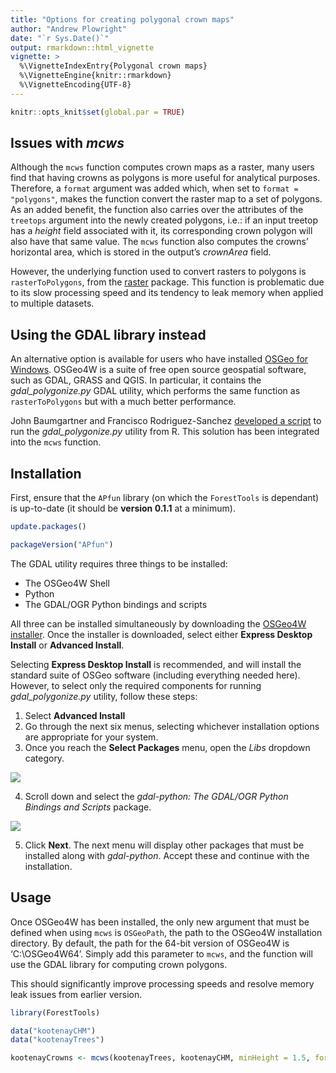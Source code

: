 ```yaml
---
title: "Options for creating polygonal crown maps"
author: "Andrew Plowright"
date: "`r Sys.Date()`"
output: rmarkdown::html_vignette
vignette: >
  %\VignetteIndexEntry{Polygonal crown maps}
  %\VignetteEngine{knitr::rmarkdown}
  %\VignetteEncoding{UTF-8}
---
```

```r
knitr::opts_knit$set(global.par = TRUE)
```

## Issues with _mcws_

Although the `mcws` function computes crown maps as a raster, many users find that having crowns as polygons is more useful for analytical purposes. Therefore, a `format` argument was added which, when set to `format = "polygons"`, makes the function convert the raster map to a set of polygons. As an added benefit, the function also carries over the attributes of the `treetops` argument into the newly created polygons, i.e.: if an input treetop has a _height_ field associated with it, its corresponding crown polygon will also have that same value. The `mcws` function also computes the crowns' horizontal area, which is stored in the output's _crownArea_ field.

However, the underlying function used to convert rasters to polygons is `rasterToPolygons`, from the [raster](https://cran.r-project.org/package=raster) package. This function is problematic due to its slow processing speed and its tendency to leak memory when applied to multiple datasets.

## Using the GDAL library instead

An alternative option is available for users who have installed [OSGeo for Windows](https://trac.osgeo.org/osgeo4w/). OSGeo4W is a suite of free open source geospatial software, such as GDAL, GRASS and QGIS. In particular, it contains the  _gdal\_polygonize.py_ GDAL utility, which performs the same function as `rasterToPolygons` but with a much better performance.

John Baumgartner and Francisco Rodriguez-Sanchez [developed a script](https://johnbaumgartner.wordpress.com/2012/07/26/getting-rasters-into-shape-from-r/) to run the _gdal\_polygonize.py_ utility from R. This solution has been integrated into the `mcws` function.

## Installation

First, ensure that the `APfun` library (on which the `ForestTools` is dependant) is up-to-date (it should be **version 0.1.1** at a minimum).

```r
update.packages()

packageVersion("APfun")
```

The GDAL utility requires three things to be installed:

* The OSGeo4W Shell
* Python
* The GDAL/OGR Python bindings and scripts

All three can be installed simultaneously by downloading the [OSGeo4W installer](https://trac.osgeo.org/osgeo4w/). Once the installer is downloaded, select either **Express Desktop Install** or **Advanced Install**.

Selecting **Express Desktop Install** is recommended, and will install the standard suite of OSGeo software (including everything needed here). However, to select only the required components for running _gdal\_polygonize.py_ utility, follow these steps:

1. Select **Advanced Install**
2. Go through the next six menus, selecting whichever installation options are appropriate for your system.
3. Once you reach the **Select Packages** menu, open the _Libs_ dropdown category.

![](osgeo_install1.png)

4. Scroll down and select the _gdal-python: The GDAL/OGR Python Bindings and Scripts_ package.

![](osgeo_install2.png)

5. Click **Next**. The next menu will display other packages that must be installed along with _gdal-python_. Accept these and continue with the installation.

## Usage

Once OSGeo4W has been installed, the only new argument that must be defined when using `mcws` is `OSGeoPath`, the path to the OSGeo4W installation directory. By default, the path for the 64-bit version of OSGeo4W is 'C:\\OSGeo4W64'. Simply add this parameter to `mcws`, and the function will use the GDAL library for computing crown polygons.

This should significantly improve processing speeds and resolve memory leak issues from earlier version.

```r
library(ForestTools)

data("kootenayCHM")
data("kootenayTrees")

kootenayCrowns <- mcws(kootenayTrees, kootenayCHM, minHeight = 1.5, format = "polygons", OSGeoPath = "C:\\OSGeo4W64")
```


